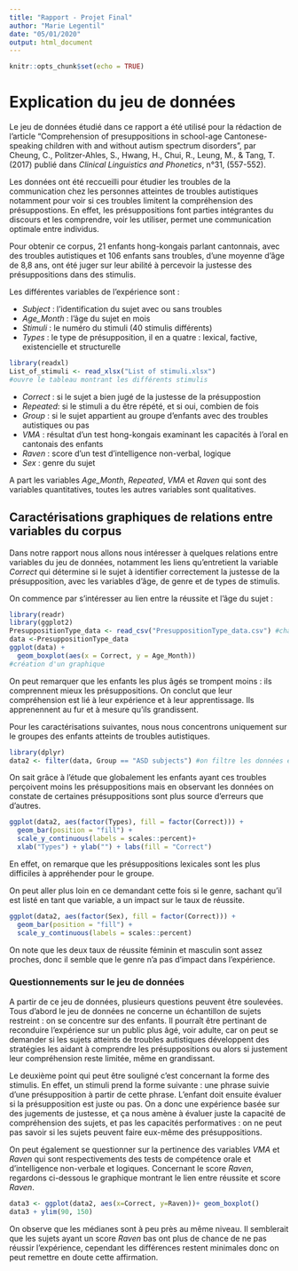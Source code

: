 ```yaml
---
title: "Rapport - Projet Final"
author: "Marie Legentil"
date: "05/01/2020"
output: html_document
---
```


```r
knitr::opts_chunk$set(echo = TRUE)
```




# Explication du jeu de données



Le jeu de données étudié dans ce rapport a été utilisé pour la rédaction de l'article "Comprehension of presuppositions in school-age Cantonese-speaking children with and without autism spectrum disorders", par Cheung, C., Politzer-Ahles, S., Hwang, H., Chui, R., Leung, M., & Tang, T. (2017) publié dans *Clinical Linguistics and Phonetics*, n°31, (557-552).

Les données ont été reccueilli pour étudier les troubles de la communication chez les personnes atteintes de troubles autistiques notamment pour voir si ces troubles limitent la compréhension des présuppostions. En effet, les présuppositions font parties intégrantes du discours et les comprendre, voir les utiliser, permet une communication optimale entre individus.

Pour obtenir ce corpus, 21 enfants hong-kongais parlant cantonnais, avec des troubles autistiques et 106 enfants sans troubles, d'une moyenne d'âge de 8,8 ans, ont été juger sur leur abilité à percevoir la justesse des présuppositions dans des stimulis.

Les différentes variables de l'expérience sont :

- *Subject* : l'identification du sujet avec ou sans troubles
- *Age_Month* : l'âge du sujet en mois
- *Stimuli* : le numéro du stimuli (40 stimulis différents)
- *Types* : le type de présupposition, il en a quatre : lexical, factive, existencielle et structurelle
```r
library(readxl) 
List_of_stimuli <- read_xlsx("List of stimuli.xlsx")
#ouvre le tableau montrant les différents stimulis 
```
- *Correct* : si le sujet a bien jugé de la justesse de la présuppostion
- *Repeated*: si le stimuli a du être répété, et si oui, combien de fois
- *Group* : si le sujet appartient au groupe d'enfants avec des troubles autistiques ou pas
- *VMA* : résultat d'un test hong-kongais examinant les capacités à l'oral en cantonais des enfants
- *Raven* : score d'un test d'intelligence non-verbal, logique
- *Sex* : genre du sujet

A part les variables *Age_Month*, *Repeated*, *VMA* et *Raven* qui sont des variables quantitatives, toutes les autres variables sont qualitatives.



## Caractérisations graphiques de relations entre variables du corpus




Dans notre rapport nous allons nous intéresser à quelques relations entre variables du jeu de données, notamment les liens qu'entretient la variable *Correct* qui détermine si le sujet à identifier correctement la justesse de la présupposition, avec les variables d'âge, de genre et de types de stimulis.

On commence par s'intéresser au lien entre la réussite et l'âge du  sujet : 



```r
library(readr)
library(ggplot2)
PresuppositionType_data <- read_csv("PresuppositionType_data.csv") #charge les données
data <-PresuppositionType_data 
ggplot(data) + 
  geom_boxplot(aes(x = Correct, y = Age_Month))
#création d'un graphique
```


On peut remarquer que les enfants les plus âgés se trompent moins : ils comprennent mieux les présuppositions. On conclut que leur compréhension est lié à leur expérience et à leur apprentissage. Ils apprenennent au fur et à mesure qu'ils grandissent.

Pour les caractérisations suivantes, nous nous concentrons uniquement sur le groupes des enfants atteints de troubles autistiques. 



```r
library(dplyr)
data2 <- filter(data, Group == "ASD subjects") #on filtre les données et on crée un nouveau tableau pour les sujets avec ASD
```



On sait grâce à l'étude que globalement les enfants ayant ces troubles perçoivent moins les présuppositions mais en observant les données on constate de certaines présuppositions sont plus source d'erreurs que d'autres.



```r
ggplot(data2, aes(factor(Types), fill = factor(Correct))) + 
  geom_bar(position = "fill") + 
  scale_y_continuous(labels = scales::percent)+ 
  xlab("Types") + ylab("") + labs(fill = "Correct")
```



En effet, on remarque que les présuppositions lexicales sont les plus difficiles à appréhender pour le groupe.

On peut aller plus loin en ce demandant cette fois si le genre, sachant qu'il est listé en tant que variable, a un impact sur le taux de réussite. 



```r
ggplot(data2, aes(factor(Sex), fill = factor(Correct))) + 
  geom_bar(position = "fill") + 
  scale_y_continuous(labels = scales::percent)
```


On note que les deux taux de réussite féminin et masculin sont assez proches, donc il semble que le genre n'a pas d'impact dans l'expérience.



### Questionnements sur le jeu de données



A partir de ce jeu de données, plusieurs questions peuvent être soulevées. Tous d'abord le jeu de données ne concerne un échantillon de sujets restreint : on se concentre sur des enfants. Il  pourraît être pertinant de reconduire l'expérience sur un public plus âgé, voir adulte, car on peut se demander si les sujets atteints de troubles autistiques développent des stratégies les aidant à comprendre les présuppositions ou alors si justement leur compréhension reste limitée, même en grandissant.

Le deuxième point qui peut être souligné c'est concernant la forme des stimulis. En effet, un stimuli prend la forme suivante : une phrase suivie d'une présupposition à partir de cette phrase. L'enfant doit ensuite évaluer si la présupposition est juste ou pas. On a donc une expérience basée sur des jugements de justesse, et ça nous amène à évaluer juste la capacité de compréhension des sujets, et pas les capacités performatives : on ne peut pas savoir si les sujets peuvent faire eux-même des présuppositions.

On peut également se questionner sur la pertinence des variables *VMA* et *Raven* qui sont respectivements des tests de compétence orale et d'intelligence non-verbale et logiques. Concernant le score *Raven*, regardons ci-dessous le graphique montrant le lien entre réussite et score *Raven*. 



```r
data3 <- ggplot(data2, aes(x=Correct, y=Raven))+ geom_boxplot()
data3 + ylim(90, 150)
```



On observe que les médianes sont à peu près au même niveau. Il semblerait que les sujets ayant un score *Raven* bas ont plus de chance de ne pas réussir l'expérience, cependant les différences restent minimales donc on peut remettre en doute cette affirmation.


